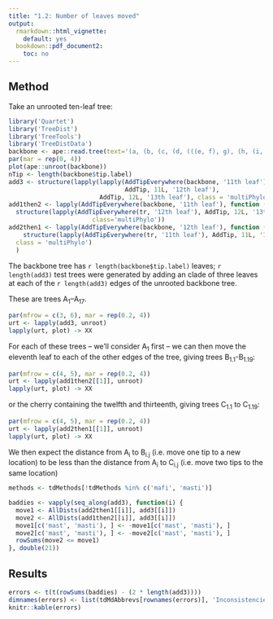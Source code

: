 ```yaml
---
title: "1.2: Number of leaves moved"
output: 
  rmarkdown::html_vignette:
    default: yes
  bookdown::pdf_document2:
    toc: no
---
```


## Method

Take an unrooted ten-leaf tree:
```R
library('Quartet')
library('TreeDist')
library('TreeTools')
library('TreeDistData')
backbone <- ape::read.tree(text='(a, (b, (c, (d, (((e, f), g), (h, (i, j)))))));')
par(mar = rep(0, 4))
plot(ape::unroot(backbone))
nTip <- length(backbone$tip.label)
add3 <- structure(lapply(lapply(AddTipEverywhere(backbone, '11th leaf'),
                                AddTip, 11L, '12th leaf'),
                         AddTip, 12L, '13th leaf'), class = 'multiPhylo')
add1then2 <- lapply(AddTipEverywhere(backbone, '11th leaf'), function (tr) 
  structure(lapply(AddTipEverywhere(tr, '12th leaf'), AddTip, 12L, '13th leaf'),
                       class='multiPhylo')) 
add2then1 <- lapply(AddTipEverywhere(backbone, '12th leaf'), function (tr)
    structure(lapply(AddTipEverywhere(tr, '11th leaf'), AddTip, 11L, '13th leaf'),
  class = 'multiPhylo')
  )
```

The backbone tree has `r length(backbone$tip.label)` leaves;
`r length(add3)` test trees were generated by adding an clade of three 
leaves at each of the `r length(add3)` edges of the unrooted backbone tree.

These are trees A<sub>1</sub>--A<sub>17</sub>.

```r
par(mfrow = c(3, 6), mar = rep(0.2, 4))
urt <- lapply(add3, unroot)
lapply(urt, plot) -> XX
```

For each of these trees -- we'll consider A<sub>1</sub> first -- we can then move 
the eleventh leaf to each of the other edges of the tree, giving trees 
B<sub>1.1</sub>-B<sub>1.19</sub>:

```r
par(mfrow = c(4, 5), mar = rep(0.2, 4))
urt <- lapply(add1then2[[1]], unroot)
lapply(urt, plot) -> XX
```

or the cherry containing the twelfth and thirteenth, giving trees 
C<sub>1.1</sub> to C<sub>1.19</sub>:

```r
par(mfrow = c(4, 5), mar = rep(0.2, 4))
urt <- lapply(add2then1[[1]], unroot)
lapply(urt, plot) -> XX
```

We then expect the distance from A<sub>i</sub> to B<sub>i.j</sub>
(i.e. move one tip to a new location)
to be less than the distance from A<sub>i</sub> to C<sub>i.j</sub>
(i.e. move two tips to the same location)

```r
methods <- tdMethods[!tdMethods %in% c('mafi', 'masti')]

baddies <- vapply(seq_along(add3), function(i) {
  move1 <- AllDists(add2then1[[i]], add3[[i]])
  move2 <- AllDists(add1then2[[i]], add3[[i]])
  move1[c('mast', 'masti'), ] <- -move1[c('mast', 'masti'), ]
  move2[c('mast', 'masti'), ] <- -move2[c('mast', 'masti'), ]
  rowSums(move2 <= move1)
}, double(21))
```

## Results

```r
errors <- t(t(rowSums(baddies) - (2 * length(add3))))
dimnames(errors) <- list(tdMdAbbrevs[rownames(errors)], 'Inconsistencies')
knitr::kable(errors)
```
